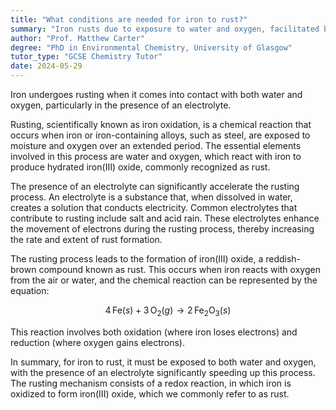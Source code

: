 ```yaml
---
title: "What conditions are needed for iron to rust?"
summary: "Iron rusts due to exposure to water and oxygen, facilitated by an electrolyte, leading to oxidation and the formation of rust."
author: "Prof. Matthew Carter"
degree: "PhD in Environmental Chemistry, University of Glasgow"
tutor_type: "GCSE Chemistry Tutor"
date: 2024-05-29
---
```


Iron undergoes rusting when it comes into contact with both water and oxygen, particularly in the presence of an electrolyte.

Rusting, scientifically known as iron oxidation, is a chemical reaction that occurs when iron or iron-containing alloys, such as steel, are exposed to moisture and oxygen over an extended period. The essential elements involved in this process are water and oxygen, which react with iron to produce hydrated iron(III) oxide, commonly recognized as rust.

The presence of an electrolyte can significantly accelerate the rusting process. An electrolyte is a substance that, when dissolved in water, creates a solution that conducts electricity. Common electrolytes that contribute to rusting include salt and acid rain. These electrolytes enhance the movement of electrons during the rusting process, thereby increasing the rate and extent of rust formation.

The rusting process leads to the formation of iron(III) oxide, a reddish-brown compound known as rust. This occurs when iron reacts with oxygen from the air or water, and the chemical reaction can be represented by the equation:

$$
4 \, \text{Fe}(s) + 3 \, \text{O}_2(g) \rightarrow 2 \, \text{Fe}_2\text{O}_3(s)
$$

This reaction involves both oxidation (where iron loses electrons) and reduction (where oxygen gains electrons).

In summary, for iron to rust, it must be exposed to both water and oxygen, with the presence of an electrolyte significantly speeding up this process. The rusting mechanism consists of a redox reaction, in which iron is oxidized to form iron(III) oxide, which we commonly refer to as rust.
    